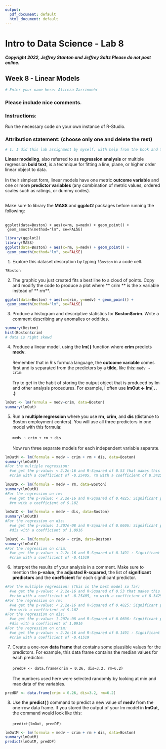 ```yaml
---
output:
  pdf_document: default
  html_document: default
---
```


# Intro to Data Science - Lab 8
##### Copyright 2022, Jeffrey Stanton and Jeffrey Saltz   Please do not post online.

## Week 8 - Linear Models

```r
# Enter your name here: Alireza Zarrinmehr
```

### Please include nice comments. <br>
### Instructions: 
Run the necessary code on your own instance of R-Studio.

### Attribution statement: (choose only one and delete the rest)

```r
# 1. I did this lab assignment by myself, with help from the book and the professor.
```

**Linear	modeling**,	also	referred	to	as	**regression	analysis**	or	multiple regression **bold text**,	is	a	technique	for	fitting	a	line,	plane,	or	higher	order	linear	object	to	data.	<br><br>In	their	simplest	form,	linear	models	have	one	metric	**outcome	variable**	and	
one	or	more	**predictor	variables**	(any	combination	of	metric	values,	ordered	
scales	such	as	ratings,	or	dummy	codes).			<br><br>

Make	sure	to	library	the	**MASS**	and	**ggplot2** packages	before	running	the	following:	<br><br>


```
ggplot(data=Boston) + aes(x=rm, y=medv) + geom_point() +
 geom_smooth(method="lm", se=FALSE)
```



```r
library(ggplot2)
library(MASS)
ggplot(data=Boston) + aes(x=rm, y=medv) + geom_point() +
 geom_smooth(method="lm", se=FALSE)
```

1. Explore	this	dataset	descrption	by	typing	`?Boston` in a code cell.

```r
?Boston
```

2. The graphic you just created fits a best line to a cloud of points. Copy and
modify the code to produce a plot where ** crim ** is the x variable instead of ** rm**. 

```r
ggplot(data=Boston) + aes(x=crim, y=medv) + geom_point() +
 geom_smooth(method="lm", se=FALSE)
```

3. Produce a histogram and descriptive statistics for **Boston$crim**. Write a
comment describing any anomalies or oddities.

```r
summary(Boston)
hist(Boston$crim)
# data is right skewd 
```

4. Produce a linear model, using the **lm( )** function where **crim** predicts **medv**.<br><br>
Remember that in R s formula language, the **outcome variable** comes first and is
separated from the predictors by a **tilde**, like this: `medv ~ crim`<br><br>
Try to get in the habit of storing the output object that is produced by lm and
other analysis procedures. For example, I often use **lmOut <- lm( . . .)**

```r
lmOut <- lm(formula = medv~crim, data=Boston)
summary(lmOut)
```

5. Run a **multiple regression** where you use **rm**, **crim**, and **dis** (distance to Boston employment centers). You will use all three predictors in one model with this
formula:<br><br> `medv ~ crim + rm + dis` <br><br>Now run three separate models for each
independent variable separate.

```r
lmOutM <- lm(formula = medv ~ crim + rm + dis, data=Boston)
summary(lmOutM)
#For the multiple regression: 
  #we get the p-value: < 2.2e-16 and R-Squared of 0.53 that makes this the best model so far: Significant predictors are 
  #crim with a coefficient of -0.25405, rm with a coefficient of 8.34257
```

```r
lmOutR <- lm(formula = medv ~ rm, data=Boston)
summary(lmOutR)
#For the regression on rm: 
  #we get the p-value: < 2.2e-16 and R-Squared of 0.4825: Significant predictors are 
  #rm with a coefficient of 9.102
```

```r
lmOutD <- lm(formula = medv ~ dis, data=Boston)
summary(lmOutD)
#For the regression on dis: 
  #we get the p-value: 1.207e-08 and R-Squared of 0.0606: Significant predictors are 
  #dis with a coefficient of 1.0916
```

```r
lmOutC <- lm(formula = medv ~ crim, data=Boston)
summary(lmOutC)
#For the regression on crim: 
  #we get the p-value: < 2.2e-16 and R-Squared of 0.1491 : Significant predictors are 
  #crim with a coefficient of -0.41519
```

6. Interpret	the	results	of	your	analysis	in	a	comment.	Make	sure	to	mention	the	**p-value**,	the	**adjusted	R-squared**,	the	list	of **significant	predictors**	and	the	**coefficient** for	each	significant	predictor.

```r
#For the multiple regression: (This is the best model so far) 
  #we get the p-value: < 2.2e-16 and R-Squared of 0.53 that makes this the best model so far: Significant predictors are 
  #crim with a coefficient of -0.25405, rm with a coefficient of 8.34257
#For the regression on rm: 
  #we get the p-value: < 2.2e-16 and R-Squared of 0.4825: Significant predictors are 
  #rm with a coefficient of 9.102
#For the regression on dis: 
  #we get the p-value: 1.207e-08 and R-Squared of 0.0606: Significant predictors are 
  #dis with a coefficient of 1.0916
#For the regression on crim: 
  #we get the p-value: < 2.2e-16 and R-Squared of 0.1491 : Significant predictors are 
  #crim with a coefficient of -0.41519
```

7. Create	a	one-row	**data	frame**	that	contains	some	plausible	values	for	the predictors.	For	example,	this	data	frame	contains	the	median	values	for	each predictor:<br><br> `predDF <- data.frame(crim = 0.26, dis=3.2, rm=6.2)`<br><br>
The numbers used here were selected randomly by looking at min and max data
of the variables.

```r
predDF <- data.frame(crim = 0.26, dis=3.2, rm=6.2)
```

8. Use	the	**predict( )** command	to	predict	a	new	value	of	**medv** from	the	one-row	data	frame.	If	you	stored	the	output	of	your	lm	model	in **lmOut**,	the command	would	look	like	this:<br><br>	`predict(lmOut, predDF)`

```r
lmOutM <- lm(formula = medv ~ crim + rm + dis, data=Boston)
summary(lmOutM)
predict(lmOutM, predDF)
```

